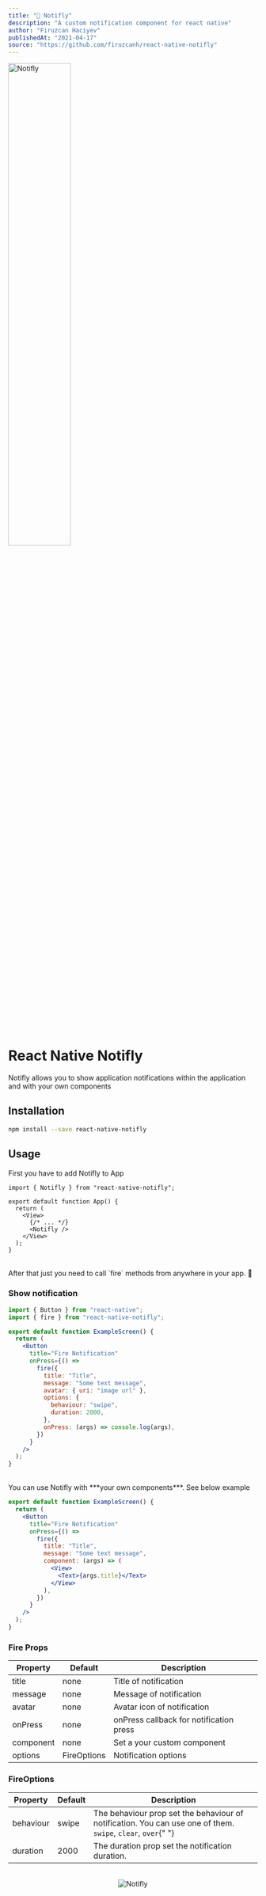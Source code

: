 ```yaml
---
title: "🚀 Notifly"
description: "A custom notification component for react native"
author: "Firuzcan Haciyev"
publishedAt: "2021-04-17"
source: "https://github.com/firuzcanh/react-native-notifly"
---
```


<img
  src="https://i.imgur.com/L2pxZlUl.png"
  alt="Notifly"
  width="50%"
  className="w-[50%] min-w-[240px] max-w-full mx-auto block border-0 rounded-lg mb-12"
/>

<h1 className="text-center">React Native Notifly</h1>

<div className="text-center text-lg">
  Notifly allows you to show application notifications within the application
  and with your own components
</div>

## Installation

```bash
npm install --save react-native-notifly
```

## Usage

First you have to add Notifly to App

```jsx:App.tsx
import { Notifly } from "react-native-notifly";

export default function App() {
  return (
    <View>
      {/* ... */}
      <Notifly />
    </View>
  );
}
```

<br />
After that just you need to call `fire` methods from anywhere in your app. 🎉

### Show notification

```jsx
import { Button } from "react-native";
import { fire } from "react-native-notifly";

export default function ExampleScreen() {
  return (
    <Button
      title="Fire Notification"
      onPress={() =>
        fire({
          title: "Title",
          message: "Some text message",
          avatar: { uri: "image url" },
          options: {
            behaviour: "swipe",
            duration: 2000,
          },
          onPress: (args) => console.log(args),
        })
      }
    />
  );
}
```

<br />
You can use Notifly with ***your own components***. See below example

```jsx
export default function ExampleScreen() {
  return (
    <Button
      title="Fire Notification"
      onPress={() =>
        fire({
          title: "Title",
          message: "Some text message",
          component: (args) => (
            <View>
              <Text>{args.title}</Text>
            </View>
          ),
        })
      }
    />
  );
}
```

### Fire Props

<table className="w-full">
  <thead>
    <tr>
      <th>Property</th>
      <th>Default</th>
      <th>Description</th>
    </tr>
  </thead>
  <tbody>
    <tr>
      <td>title</td>
      <td>none</td>
      <td>Title of notification</td>
    </tr>
    <tr>
      <td>message</td>
      <td>none</td>
      <td>Message of notification</td>
    </tr>
    <tr>
      <td>avatar</td>
      <td>none</td>
      <td>Avatar icon of notification</td>
    </tr>
    <tr>
      <td>onPress</td>
      <td>none</td>
      <td>onPress callback for notification press</td>
    </tr>
    <tr>
      <td>component</td>
      <td>none</td>
      <td>Set a your custom component</td>
    </tr>
    <tr>
      <td>options</td>
      <td>FireOptions</td>
      <td>Notification options</td>
    </tr>
  </tbody>
</table>

### FireOptions

<table className="w-full">
  <thead>
    <tr>
      <th>Property</th>
      <th>Default</th>
      <th>Description</th>
    </tr>
  </thead>
  <tbody>
    <tr>
      <td>behaviour</td>
      <td>swipe</td>
      <td>
        The behaviour prop set the behaviour of notification. You can use one of
        them. <code>swipe</code>, <code>clear</code>, <code>over</code>{" "}
      </td>
    </tr>
    <tr>
      <td>duration</td>
      <td>2000</td>
      <td>The duration prop set the notification duration.</td>
    </tr>
  </tbody>
</table>
<br />
<div align="center">
  <img
    src="https://media2.giphy.com/media/C8lfq0sR0Vk2BERd98/giphy.gif"
    alt="Notifly"
    className="w-[400px] mx-auto block"
  />
</div>
